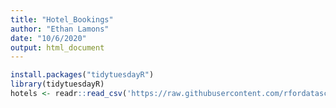 ```yaml
---
title: "Hotel_Bookings"
author: "Ethan Lamons"
date: "10/6/2020"
output: html_document
---
```


```r
install.packages("tidytuesdayR")
library(tidytuesdayR)
hotels <- readr::read_csv('https://raw.githubusercontent.com/rfordatascience/tidytuesday/master/data/2020/2020-02-11/hotels.csv')
```

